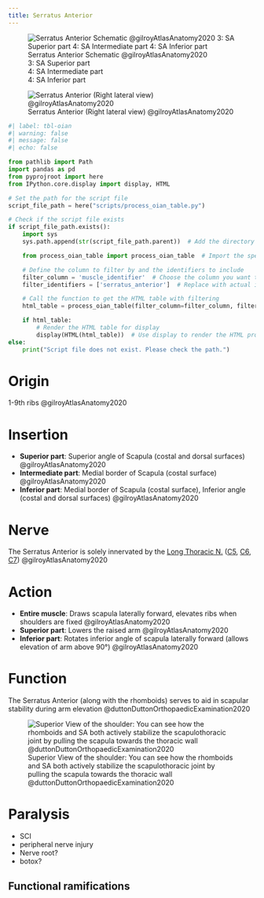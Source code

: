 ```yaml
---
title: Serratus Anterior
---
```



:::{layout-ncol="2"}
![Serratus Anterior Schematic @gilroyAtlasAnatomy2020 </br> 3: SA Superior part </br> 4: SA Intermediate part </br> 4: SA Inferior part](/The Archive/Anatomy/Skeletal Muscles/Upper Limb Muscles/Axioappendicular Anterior Muscles/images/gilroyatlas fig25.27b serratus anterior schematic.png)

![Serratus Anterior (Right lateral view) @gilroyAtlasAnatomy2020](/The Archive/Anatomy/Skeletal Muscles/Upper Limb Muscles/Axioappendicular Anterior Muscles/images/gilroyatlas fig25.27a serratus anterior.png)
:::



```python
#| label: tbl-oian
#| warning: false
#| message: false
#| echo: false

from pathlib import Path
import pandas as pd
from pyprojroot import here
from IPython.core.display import display, HTML

# Set the path for the script file
script_file_path = here("scripts/process_oian_table.py")

# Check if the script file exists
if script_file_path.exists():
    import sys
    sys.path.append(str(script_file_path.parent))  # Add the directory of the script to the system path

    from process_oian_table import process_oian_table  # Import the specific function

    # Define the column to filter by and the identifiers to include
    filter_column = 'muscle_identifier'  # Choose the column you want to filter by
    filter_identifiers = ['serratus_anterior']  # Replace with actual identifiers you want to include

    # Call the function to get the HTML table with filtering
    html_table = process_oian_table(filter_column=filter_column, filter_identifiers=filter_identifiers)

    if html_table:
        # Render the HTML table for display
        display(HTML(html_table))  # Use display to render the HTML properly
else:
    print("Script file does not exist. Please check the path.")

```

# Origin {#origin}
1-9th ribs @gilroyAtlasAnatomy2020

# Insertion {#insertion}


- **Superior part**: Superior angle of Scapula (costal and dorsal surfaces) @gilroyAtlasAnatomy2020
- **Intermediate part**: Medial border of Scapula (costal surface) @gilroyAtlasAnatomy2020
- **Inferior part**: Medial border of Scapula (costal surface), Inferior angle (costal and dorsal surfaces) @gilroyAtlasAnatomy2020


# Nerve

The Serratus Anterior is solely innervated by the [Long Thoracic N.]({{< var ref-long-thoracic-nerve.path >}}) ([C5]({{< var ref-nerve-root.c5 >}}), [C6]({{< var ref-nerve-root.c6 >}}), [C7]({{< var ref-nerve-root.c7 >}})) @gilroyAtlasAnatomy2020

# Action {#action}


- **Entire muscle**: Draws scapula laterally forward, elevates ribs when shoulders are fixed @gilroyAtlasAnatomy2020
- **Superior part**: Lowers the raised arm @gilroyAtlasAnatomy2020 
- **Inferior part**: Rotates inferior angle of scapula laterally forward (allows elevation of arm above 90°) @gilroyAtlasAnatomy2020




# Function

The Serratus Anterior (along with the rhomboids) serves to aid in scapular stability during arm elevation @duttonDuttonOrthopaedicExamination2020 

![Superior View of the shoulder: You can see how the rhomboids and SA both actively stabilize the scapulothoracic joint by pulling the scapula towards the thoracic wall @duttonDuttonOrthopaedicExamination2020](/The Archive/Anatomy/Skeletal Muscles/Upper Limb Muscles/Axioappendicular Posterior Muscles/images/Dutton fig16.2 Superior aspect of shoulder.png)


# Paralysis

- SCI
- peripheral nerve injury
- Nerve root?
- botox?

## Functional ramifications

